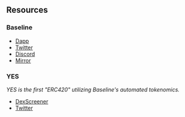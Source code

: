 ## Resources
### Baseline

- [Dapp](https://app.baseline.markets/)
- [Twitter](https://twitter.com/baselinemarkets)
- [Discord](https://discord.gg/baseline)
- [Mirror](https://mirror.xyz/0xe7AD459A24A10C5E94B76CcD24da62A8394eBf5f)

### YES

*YES is the first "ERC420" utilizing Baseline's automated tokenomics.*

- [DexScreener](https://dexscreener.com/blast/0x83b5D4d9228C45DDC1026cDed689214cFEC26fF6)
- [Twitter](https://twitter.com/YESMONEY420)
